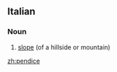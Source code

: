 ==Italian==

===Noun===
{{it-noun|pendic|f|e|i}}

# [[slope]] (of a hillside or mountain)

[[zh:pendice]]